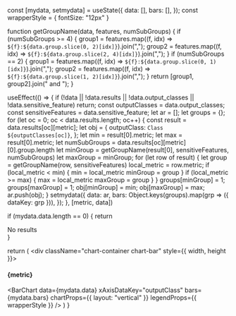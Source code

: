 
  const [mydata, setmydata] = useState({
    data: [],
    bars: [],
  });
  const wrapperStyle = {
    fontSize: "12px"
  }

  function getGroupName(data, features, numSubGroups) {
    if (numSubGroups >= 4) {
      group1 = features.map((f, idx) => `${f}:${data.group.slice(0, 2)[idx]}`).join(",");
      group2 = features.map((f, idx) => `${f}:${data.group.slice(2, 4)[idx]}`).join(",");
    }
    if (numSubGroups == 2) {
      group1 = features.map((f, idx) => `${f}:${data.group.slice(0, 1)[idx]}`).join(",");
      group2 = features.map((f, idx) => `${f}:${data.group.slice(1, 2)[idx]}`).join(",");
    }
    return [group1, group2].join(" and ");
  }
  
  useEffect(() => {
    if (!data || !data.results || !data.output_classes || !data.sensitive_feature)
      return;
    const outputClasses = data.output_classes;
    const sensitiveFeatures = data.sensitive_feature;
    let ar = [];
    let groups = {};
    for (let oc = 0; oc < data.results.length; oc++) {
      const result = data.results[oc][metric];
      let obj = {
        outputClass: `Class ${outputClasses[oc]}`,
      };
      let min = result[0].metric;
      let max = result[0].metric;
      let numSubGroups = data.results[oc][metric][0].group.length
      let minGroup = getGroupName(result[0], sensitiveFeatures, numSubGroups)
      let maxGroup = minGroup;
      for (let row of result) {
        let group = getGroupName(row, sensitiveFeatures)
        local_metric = row.metric;
        if (local_metric < min) {
          min = local_metric
          minGroup = group
        }
        if (local_metric >= max) {
          max = local_metric
          maxGroup = group
        }
      }
      groups[minGroup] = 1;
      groups[maxGroup] = 1;
      obj[minGroup] = min;
      obj[maxGroup] = max;
      ar.push(obj);
    }
    setmydata({
      data: ar,
      bars: Object.keys(groups).map(grp => ({ dataKey: grp })),
    });
  }, [metric, data])

  if (mydata.data.length == 0) {
    return <div>No results</div>
  }

  return (
    <div className="chart-container chart-bar" style={{ width, height }}>
      <h4>{metric}</h4>
      <BarChart
        data={mydata.data}
        xAxisDataKey="outputClass"
        bars={mydata.bars}
        chartProps={{ layout: "vertical" }}
        legendProps={{ wrapperStyle }}
      />
    </div>
  )
}